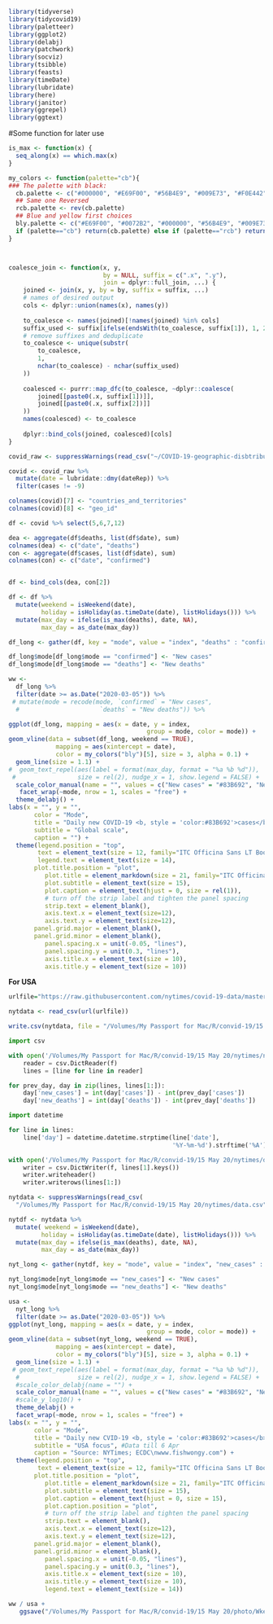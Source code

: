 ```r
library(tidyverse)
library(tidycovid19)
library(paletteer)
library(ggplot2)
library(delabj)
library(patchwork)
library(socviz)
library(tsibble)
library(feasts)
library(timeDate)
library(lubridate)
library(here)
library(janitor)
library(ggrepel)
library(ggtext)
```

#Some function for later use
```r
is_max <- function(x) {
  seq_along(x) == which.max(x)
}

my_colors <- function(palette="cb"){
### The palette with black:
  cb.palette <- c("#000000", "#E69F00", "#56B4E9", "#009E73", "#F0E442", "#0072B2", "#D55E00", "#CC79A7")
  ## Same one Reversed
  rcb.palette <- rev(cb.palette)
  ## Blue and yellow first choices
  bly.palette <- c("#E69F00", "#0072B2", "#000000", "#56B4E9", "#009E73", "#F0E442", "#D55E00", "#CC79A7")
  if (palette=="cb") return(cb.palette) else if (palette=="rcb") return(rcb.palette) else if (palette=="bly") return(bly.palette) else stop("Choose cb, rcb, or bly ony.")
}



coalesce_join <- function(x, y, 
                          by = NULL, suffix = c(".x", ".y"), 
                          join = dplyr::full_join, ...) {
    joined <- join(x, y, by = by, suffix = suffix, ...)
    # names of desired output
    cols <- dplyr::union(names(x), names(y))
    
    to_coalesce <- names(joined)[!names(joined) %in% cols]
    suffix_used <- suffix[ifelse(endsWith(to_coalesce, suffix[1]), 1, 2)]
    # remove suffixes and deduplicate
    to_coalesce <- unique(substr(
        to_coalesce, 
        1, 
        nchar(to_coalesce) - nchar(suffix_used)
    ))
    
    coalesced <- purrr::map_dfc(to_coalesce, ~dplyr::coalesce(
        joined[[paste0(.x, suffix[1])]], 
        joined[[paste0(.x, suffix[2])]]
    ))
    names(coalesced) <- to_coalesce
    
    dplyr::bind_cols(joined, coalesced)[cols]
}

```

```r
covid_raw <- suppressWarnings(read_csv("~/COVID-19-geographic-disbtribution-worldwide-2020-05-03.csv", na = "NULL"))
```

```r
covid <- covid_raw %>%
  mutate(date = lubridate::dmy(dateRep)) %>% 
  filter(cases != -9)

colnames(covid)[7] <- "countries_and_territories"
colnames(covid)[8] <- "geo_id"
```


```r
df <- covid %>% select(5,6,7,12)
```


```r
dea <- aggregate(df$deaths, list(df$date), sum)
colnames(dea) <- c("date", "deaths")
con <- aggregate(df$cases, list(df$date), sum)
colnames(con) <- c("date", "confirmed")


df <- bind_cols(dea, con[2])
```

```r
df <- df %>% 
  mutate(weekend = isWeekend(date),
         holiday = isHoliday(as.timeDate(date), listHolidays())) %>%
  mutate(max_day = ifelse(is_max(deaths), date, NA),
         max_day = as_date(max_day))
```

```r
df_long <- gather(df, key = "mode", value = "index", "deaths" : "confirmed")

df_long$mode[df_long$mode == "confirmed"] <- "New cases"
df_long$mode[df_long$mode == "deaths"] <- "New deaths"
```


```r
ww <- 
  df_long %>% 
  filter(date >= as.Date("2020-03-05")) %>%
 # mutate(mode = recode(mode, `confirmed` = "New cases",
  #                      `deaths` = "New deaths")) %>%

ggplot(df_long, mapping = aes(x = date, y = index,
                                      group = mode, color = mode)) +
geom_vline(data = subset(df_long, weekend == TRUE),
             mapping = aes(xintercept = date),
             color = my_colors("bly")[5], size = 3, alpha = 0.1) +
  geom_line(size = 1.1) +
#  geom_text_repel(aes(label = format(max_day, format = "%a %b %d")),
 #                 size = rel(2), nudge_x = 1, show.legend = FALSE) +
  scale_color_manual(name = "", values = c("New cases" = "#83B692", "New deaths" = "#721121")) +
   facet_wrap(~mode, nrow = 1, scales = "free") +
  theme_delabj() +
labs(x = "", y = "",
       color = "Mode",
       title = "Daily new COVID-19 <b, style = 'color:#83B692'>cases</b> & <b, style = 'color:#721121'>deaths</b>",
       subtitle = "Global scale",
       caption = "") +
  theme(legend.position = "top",
        text = element_text(size = 12, family="ITC Officina Sans LT Book"),
        legend.text = element_text(size = 14),
       plot.title.position = "plot",
          plot.title = element_markdown(size = 21, family="ITC Officina Sans LT Bold"),
          plot.subtitle = element_text(size = 15),
          plot.caption = element_text(hjust = 0, size = rel(1)),
          # turn off the strip label and tighten the panel spacing
          strip.text = element_blank(),
          axis.text.x = element_text(size=12),
          axis.text.y = element_text(size=12),
       panel.grid.major = element_blank(),
       panel.grid.minor = element_blank(),
          panel.spacing.x = unit(-0.05, "lines"),
          panel.spacing.y = unit(0.3, "lines"),
          axis.title.x = element_text(size = 10),
          axis.title.y = element_text(size = 10))

```





**For USA**
```r
urlfile="https://raw.githubusercontent.com/nytimes/covid-19-data/master/us-states.csv"

nytdata <- read_csv(url(urlfile))

write.csv(nytdata, file = "/Volumes/My Passport for Mac/R/convid-19/15 May 20/nytimes/nytdata.csv", row.names = FALSE)
```

```python
import csv

with open('/Volumes/My Passport for Mac/R/convid-19/15 May 20/nytimes/nytdata.csv') as f:
    reader = csv.DictReader(f)
    lines = [line for line in reader]

for prev_day, day in zip(lines, lines[1:]):
    day['new_cases'] = int(day['cases']) - int(prev_day['cases'])
    day['new_deaths'] = int(day['deaths']) - int(prev_day['deaths'])

import datetime

for line in lines:
    line['day'] = datetime.datetime.strptime(line['date'],
                                             '%Y-%m-%d').strftime('%A')

with open('/Volumes/My Passport for Mac/R/convid-19/15 May 20/nytimes/data.csv', 'w') as f:
    writer = csv.DictWriter(f, lines[1].keys())
    writer.writeheader()
    writer.writerows(lines[1:])
```

    
```r
nytdata <- suppressWarnings(read_csv(
  "/Volumes/My Passport for Mac/R/convid-19/15 May 20/nytimes/data.csv", na = "NULL"))
```


```r
nytdf <- nytdata %>% 
  mutate( weekend = isWeekend(date),
         holiday = isHoliday(as.timeDate(date), listHolidays())) %>%
  mutate(max_day = ifelse(is_max(deaths), date, NA),
         max_day = as_date(max_day))
```

```r
nyt_long <- gather(nytdf, key = "mode", value = "index", "new_cases" : "new_deaths")

nyt_long$mode[nyt_long$mode == "new_cases"] <- "New cases"
nyt_long$mode[nyt_long$mode == "new_deaths"] <- "New deaths"
```

```r
usa <- 
  nyt_long %>% 
  filter(date >= as.Date("2020-03-05")) %>%
ggplot(nyt_long, mapping = aes(x = date, y = index,
                                      group = mode, color = mode)) +
geom_vline(data = subset(nyt_long, weekend == TRUE),
             mapping = aes(xintercept = date),
             color = my_colors("bly")[5], size = 3, alpha = 0.1) +
  geom_line(size = 1.1) +
 # geom_text_repel(aes(label = format(max_day, format = "%a %b %d")),
  #                size = rel(2), nudge_x = 1, show.legend = FALSE) +
  #scale_color_delabj(name = "") +
  scale_color_manual(name = "", values = c("New cases" = "#83B692", "New deaths" = "#721121")) +
  #scale_y_log10() +
  theme_delabj() +
  facet_wrap(~mode, nrow = 1, scales = "free") +
labs(x = "", y = "",
       color = "Mode",
       title = "Daily new CVID-19 <b, style = 'color:#83B692'>cases</b> & <b, style = 'color:#721121'>deaths</b>",
       subtitle = "USA focus", #Data till 6 Apr
       caption = "Source: NYTimes; ECDC\nwww.fishwongy.com") +
  theme(legend.position = "top",
        text = element_text(size = 12, family="ITC Officina Sans LT Book"),
       plot.title.position = "plot",
          plot.title = element_markdown(size = 21, family="ITC Officina Sans LT Bold"),
          plot.subtitle = element_text(size = 15),
          plot.caption = element_text(hjust = 0, size = 15),
          plot.caption.position = "plot",
          # turn off the strip label and tighten the panel spacing
          strip.text = element_blank(),
          axis.text.x = element_text(size=12),
          axis.text.y = element_text(size=12),
       panel.grid.major = element_blank(),
       panel.grid.minor = element_blank(),
          panel.spacing.x = unit(-0.05, "lines"),
          panel.spacing.y = unit(0.3, "lines"),
          axis.title.x = element_text(size = 10),
          axis.title.y = element_text(size = 10),
          legend.text = element_text(size = 14))

```



```r
ww / usa +
   ggsave("/Volumes/My Passport for Mac/R/convid-19/15 May 20/photo/WkendDea_patch.png", dpi = 320, width = 10.8, height = 12)
```
